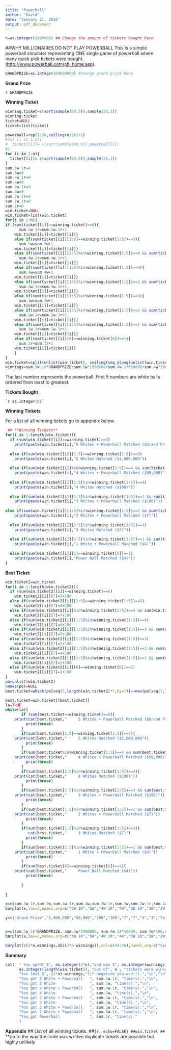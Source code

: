 ```yaml
---
title: "Powerball"
author: "David"
date: "January 21, 2016"
output: pdf_document
---
```

```r
n=as.integer(1000000) ## Change the amount of tickets bought here

```
##WHY MILLIONAIRES DO NOT PLAY POWERBALL
This is a simple powerball simulater representing ONE single game of powerball where many quick pick tickets were bought.  (<http://www.powerball.com/pb_home.asp>).

```r
GRANDPRIZE=as.integer(60000000) #Change grand prize here
```
**Grand Prize** 

`r GRANDPRIZE`

**Winning Ticket** 
```r
winning.ticket=c(sort(sample(69,5)),sample(26,1))
winning.ticket
ticket=NULL
ticket=list(ticket)

powerball=rep(1:26,ceiling(n/26)+1)
#for (i in 1:n){ 
#  ticket[[i]]= c(sort(sample(69,5)),powerball[i])
#}
for (i in 1:n){ 
  ticket[[i]]= c(sort(sample(69,5)),sample(26,1))
}
sum.5w.1r=0
sum.5w=0
sum.4w.1r=0
sum.4w=0
sum.3w.1r=0
sum.3w=0
sum.2w.1r=0
sum.1w.1r=0
sum.1r=0
win.ticket=NULL
win.ticket=list(win.ticket)
for(i in 1:n){
if (sum(ticket[[i]]==winning.ticket)==6){
      sum.5w.1r=sum.5w.1r+1
    win.ticket[[i]]=ticket[[i]]}
    else if(sum(ticket[[i]][1:5]==winning.ticket[1:5])==5){
      sum.5w=sum.5w+1
    win.ticket[[i]]=ticket[[i]]}
    else if(sum(ticket[[i]][1:5]%in%winning.ticket[1:5])==4 && sum(ticket[[i]][6]==winning.ticket[6])==1){
      sum.4w.1r=sum.4w.1r+1
    win.ticket[[i]]=ticket[[i]]}
    else if(sum(ticket[[i]][1:5]%in%winning.ticket[1:5])==4){
      sum.4w=sum.4w+1
    win.ticket[[i]]=ticket[[i]]}
    else if(sum(ticket[[i]][1:5]%in%winning.ticket[1:5])==3 && sum(ticket[[i]][6]==winning.ticket[6])==1){
      sum.3w.1r=sum.3w.1r+1
    win.ticket[[i]]=ticket[[i]]}
    else if(sum(ticket[[i]][1:5]%in%winning.ticket[1:5])==3){
      sum.3w=sum.3w+1
    win.ticket[[i]]=ticket[[i]]}
    else if(sum(ticket[[i]][1:5]%in%winning.ticket[1:5])==2 && sum(ticket[[i]][6]==winning.ticket[6])==1){
      sum.2w.1r=sum.2w.1r+1
    win.ticket[[i]]=ticket[[i]]}
    else if(sum(ticket[[i]][1:5]%in%winning.ticket[1:5])==1 && sum(ticket[[i]][6]==winning.ticket[6])==1){
      sum.1w.1r=sum.1w.1r+1
    win.ticket[[i]]=ticket[[i]]}
    else if(sum(ticket[[i]][6]==winning.ticket[6])==1){
      sum.1r=sum.1r+1
    win.ticket[[i]]=ticket[[i]]
    }
}
win.ticket=split(unlist(win.ticket), ceiling(seq_along(unlist(win.ticket))/6))
winnings=sum.5w.1r*GRANDPRIZE+sum.5w*1000000+sum.4w.1r*50000+sum.4w*100+sum.3w.1r*100+sum.3w*7+sum.2w.1r*7+sum.1w.1r*4+sum.1r*4
```
   
   The last number represents the powerball. First 5 numbers are white balls ordered from least to greatest.
   
   
 **Tickets Bought** 
   
    `r as.integer(n)`


**Winning Tickets**

For a list of all winning tickets go to appendix below.
```r
 ## **Winning Tickets** 
for(i in 1:length(win.ticket)){
  if (sum(win.ticket[[i]]==winning.ticket)==6)
    print(paste(win.ticket[i],"5 Whites + Powerball Matched ($Grand Prize)"))
  
  else if(sum(win.ticket[[i]][1:5]==winning.ticket[1:5])==5)
    print(paste(win.ticket[i],"5 Whites Matched ($1,000,000"))
  
  else if(sum(win.ticket[[i]]%in%winning.ticket[1:5])==4 && sum(ticket[[i]][6]==winning.ticket[6])==1)
    print(paste(win.ticket[i],"4 Whites + Powerball Matched ($50,000)"))
  
  else if(sum(win.ticket[[i]][1:5]%in%winning.ticket[1:5])==4)
    print(paste(win.ticket[i],"4 Whites Matched ($100)"))
    
  else if(sum(win.ticket[[i]][1:5]%in%winning.ticket[1:5])==3 && sum(ticket[[i]][6]==winning.ticket[6])==1)
    print(paste(win.ticket[i],"3 Whites + Powerball Matched ($100)"))
  
else if(sum(win.ticket[[i]][1:5]%in%winning.ticket[1:5])==2 && sum(ticket[[i]][6]==winning.ticket[6])==1)
    print(paste(win.ticket[i],"2 Whites + Powerball Matched ($7)"))  
    
  else if(sum(win.ticket[[i]][1:5]%in%winning.ticket[1:5])==3)
    print(paste(win.ticket[i],"3 Whites Matched ($7)"))
    
  else if(sum(win.ticket[[i]][1:5]%in%winning.ticket[1:5])==1 && sum(ticket[[i]][6]==winning.ticket[6])==1)
    print(paste(win.ticket[i],"1 White + Powerball Matched ($4)"))
    
  else if(sum(win.ticket[[i]][6]==winning.ticket[6])==1)
    print(paste(win.ticket[i],"Power Ball Matched ($4)"))
}
```



**Best Ticket**
```r
win.ticket2=win.ticket
for(i in 1:length(win.ticket2)){
  if (sum(win.ticket2[[i]]==winning.ticket)==6)
    win.ticket2[[i]][7]=9+100
  else if(sum(win.ticket2[[i]][1:5]==winning.ticket[1:5])==5)
    win.ticket2[[i]][7]=8+100  
  else if(sum(win.ticket2[[i]]%in%winning.ticket[1:5])==4 && sum(win.ticket2[[i]][6]==winning.ticket[6])==1)
    win.ticket2[[i]][7]=7+100
  else if(sum(win.ticket2[[i]][1:5]%in%winning.ticket[1:5])==4)
    win.ticket2[[i]][7]=6+100
  else if(sum(win.ticket2[[i]][1:5]%in%winning.ticket[1:5])==3 && sum(win.ticket2[[i]][6]==winning.ticket[6])==1)
    win.ticket2[[i]][7]=5+100
  else if(sum(win.ticket2[[i]][1:5]%in%winning.ticket[1:5])==3)
    win.ticket2[[i]][7]=3+100
  else if(sum(win.ticket2[[i]][1:5]%in%winning.ticket[1:5])==2 && sum(win.ticket2[[i]][6]==winning.ticket[6])==1)
    win.ticket2[[i]][7]=4+100
  else if(sum(win.ticket2[[i]][1:5]%in%winning.ticket[1:5])==1 && sum(win.ticket2[[i]][6]==winning.ticket[6])==1)
    win.ticket2[[i]][7]=2+100
  else if(sum(win.ticket2[[i]][6]==winning.ticket[6])==1)
    win.ticket2[[i]][7]=1+100
}
po=unlist(win.ticket2)
names(po)=NULL
best.ticket=which(po[seq(7,length(win.ticket2)*7,by=7)]==max(po[seq(7,length(win.ticket2)*7,by=7)]))[1]

best.ticket=win.ticket[[best.ticket]]
la=TRUE
while(la){
       if (sum(best.ticket==winning.ticket)==6){
    print(cat(best.ticket,"     5 Whites + Powerball Matched ($Grand Prize)"))
         print(break)
       }
       if(sum(best.ticket[1:5]==winning.ticket[1:5])==5){ 
    print(cat(best.ticket,"     5 Whites Matched ($1,000,000"))
         print(break)
       }
       if(sum(best.ticket%in%winning.ticket[1:5])==4 && sum(best.ticket[6]==winning.ticket[6])==1){ 
    print(cat(best.ticket,"     4 Whites + Powerball Matched ($50,000)"))
         print(break)
       }
       if(sum(best.ticket[1:5]%in%winning.ticket[1:5])==4){ 
    print(cat(best.ticket,"     4 Whites Matched ($100)"))
         print(break)
       }
       if(sum(best.ticket[1:5]%in%winning.ticket[1:5])==3 && sum(best.ticket[6]==winning.ticket[6])==1){ 
    print(cat(best.ticket,"     3 Whites + Powerball Matched ($100)"))
         print(break)
       }
       if(sum(best.ticket[1:5]%in%winning.ticket[1:5])==2 && sum(best.ticket[6]==winning.ticket[6])==1){ 
    print(cat(best.ticket,"     2 Whites + Powerball Matched ($7)"))
         print(break)
       }
       if(sum(best.ticket[1:5]%in%winning.ticket[1:5])==3){
          cat(best.ticket,"     3 Whites Matched ($7)")
         print(break)
       }
       if(sum(best.ticket[1:5]%in%winning.ticket[1:5])==1 && sum(best.ticket[6]==winning.ticket[6])==1){ 
    print(cat(best.ticket,"     1 White + Powerball Matched ($4)"))
         print(break)
       }
       if(sum(best.ticket[6]==winning.ticket[6])==1){ 
    print(cat(best.ticket,"     Power Ball Matched ($4)"))
         print(break)
         
       }
  
}
```



```r
x=c(sum.5w.1r,sum.5w,sum.4w.1r,sum.4w,sum.3w.1r,sum.3w,sum.2w.1r,sum.1w.1r,sum.1r,length(win.ticket))
barplot(x,las=2,names.arg=c("5W 1R","5W","4W 1R","4W","3W 1R","3W","2W 1R","1W 1R","  1R","Total"),col=rainbow(10),main=paste("Winning Tickets"),ylab="Winning Tickets")

```
```r
y=c("Grand Prize","1,000,000","50,000","100","100","7","7","4","4","Total")


x=c(sum.5w.1r*GRANDPRIZE, sum.5w*1000000, sum.4w.1r*50000, sum.4w*100,sum.3w.1r*100, sum.3w*7, sum.2w.1r*7, sum.1w.1r*4, sum.1r*4,winnings)
barplot(x,las=2,names.arg=c("5W 1R","5W","4W 1R","4W","3W 1R","3W","2W 1R","1W 1R","1R","Total"),col=rainbow(10),main=paste("Ticket Winnings"),ylab="Money Won")


```
```r
barplot(c(2*n,winnings,abs(2*n-winnings)),col=c(44:46),names.arg=c("Spent on Tickets","Won","Lost"),ylab="Money")
```

 **Summary** 
```r
cat(  " You spent $", as.integer(2*n),"and won $", as.integer(winnings),"", "\n",
      as.integer(length(win.ticket)), "out of", n , "tickets were winners.","\n",
      "You lost $", (2*n)-winnings,"(if negative you won!!).","\n","\n",
      "You got 5 White + Powerball   ", sum.5w.1r, "time(s).","\n",
      "You got 5 White               ", sum.5w, "time(s).","\n",
      "You got 4 White + Powerball   ", sum.4w.1r, "time(s).","\n",
      "You got 4 White               ", sum.4w, "time(s),","\n",
      "You got 3 White + Powerball   ", sum.3w.1r, "time(s).","\n",
      "You got 3 White               ", sum.3w, "time(s),","\n",
      "You got 2 White + Powerball   ", sum.2w.1r, "time(s).","\n",
      "You got 1 White + Powerball   ", sum.1w.1r, "time(s).","\n",
      "You got Powerball             ", sum.1r, "time(s)."
      )
```
 
 **Appendix** 
## List of all winning tickets.
##```{r, echo=FALSE}
##win.ticket
##```
**do to the way the code was written duplicate tickets are possible but highly unlikely